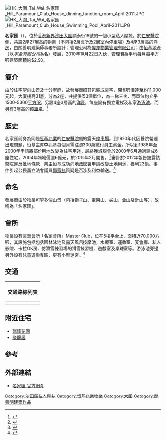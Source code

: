 {{Coord|22.3610|114.1757|type:landmark_region:HK|display=title}}
{{Infobox_housinghk 
| name = 名家匯<br/>Hill Paramount
| logo= 
| photo = Hill Paramount.JPG
| phototitle = 名家匯
| address= [[香港|香港]][[新界|新界]][[沙田_(香港)|沙田]][[大圍|大圍]]顯泰街18號
| developer= [[恒基地產|恒基地產]]
| manager= 
| use = 住宅
| blocknumber = 6
| floor_area = 
| floornumber = 31（第1及2座分層單位，建於4層基座上）<br>3（第1、2、3及5號洋房）
| yearofcompletion = 2010年
| former = [[仁安醫院|仁安醫院]]露天停車場
| facilities = 會所、停車場
| website = [http://www.hillparamount.com.hk/ 官方網頁]
}}
[[File:HK_大圍_Tai_Wai_名家匯_Hill_Paramount_Club_House_dinning_function_room_April-2011.JPG|thumb]]
[[File:HK_大圍_Tai_Wai_名家匯_Hill_Paramount_Club_House_Swimming_Pool_April-2011.JPG|thumb]]

'''名家匯'''（{{lang-en|Hill Paramount}}），位於[[香港|香港]][[新界|新界]][[沙田_(香港)|沙田]][[大圍|大圍]]顯泰街18號的一個小型私人屋苑，於[[仁安醫院|仁安醫院]]側，共設2座27層高的物業（不包括2層會所及2層室內停車場）及4座3層高的[[洋房|洋房]]，由關善明建築師事務所設計；管理公司為[[偉邦物業管理有限公司|偉邦物業管理有限公司]]；由[[恒基地產|恒基地產]]（以''宇金有限公司''為名）發展，2010年10月22日入伙，管理費為平均每月每平方呎建築面積約$2.98。

==簡介==
由於住宅望向山景及十分寧靜，故發展商把其包裝成[[豪宅|豪宅]]，開售呎價達至約11,000元起。大廈樓高31層，分為2座，共提供153個單位，為一梯三伙，而單位約介乎1500-5300[[平方呎|平方呎]]。另設4座3層高的[[洋房|洋房]]，每座設有獨立電梯及私家[[游泳池|游泳池]]。而另有3層高的[[停車場|停車場]]。<ref>{{cite news|title=大圍名家匯　醫院為鄰 主打四房用料佳|url=http://hk.apple.nextmedia.com/financeestate/art/20100904/14415220|accessdate=2017-05-29|publisher=蘋果日報|date=2010-09-04|archive-date=2015-11-20|archive-url=https://web.archive.org/web/20151120023353/http://hk.apple.nextmedia.com/financeestate/art/20100904/14415220|dead-url=no}}</ref>

==歷史==
名家匯前身為同是[[恆基兆業|恆基兆業]]的[[仁安醫院|仁安醫院]]側的露天[[停車場|停車場]]。到1990年代因醫院營運出現問題，恒基主席李兆基每個月需注資300萬繳付員工薪金，所以到1988年至2000年申請將部份用地改變為住宅用途，最終獲城規會於2000年6月通過建成6座住宅，2004年補地價逾6億元，於2010年2月開售。<ref>{{cite news|title=仁安醫院從住宅發展獲逾2億元|url=http://ps.hket.com/article/13252/%E4%BB%81%E5%AE%89%E9%86%AB%E9%99%A2%E5%BE%9E%E4%BD%8F%E5%AE%85%E7%99%BC%E5%B1%95%E7%8D%B2%E9%80%BE2%E5%84%84%E5%85%83|accessdate=2017-05-29|publisher=香港經濟日報|date=2012-11-15|archive-date=2019-06-13|archive-url=https://web.archive.org/web/20190613141127/http://ps.hket.com/article/13252/%E4%BB%81%E5%AE%89%E9%86%AB%E9%99%A2%E5%BE%9E%E4%BD%8F%E5%AE%85%E7%99%BC%E5%B1%95%E7%8D%B2%E9%80%BE2%E5%84%84%E5%85%83|dead-url=no}}</ref>審計於2012年報告披露該醫院違反批地條款，業主恒基成功向[[地政總署|地政總署]]申請改變土地用途，獲利23億。事件引起公民黨立法會議員[[郭家麒|郭家麒]]質疑是否涉及利益輸送。<ref>{{cite news|author1=譚靜雯、陳沛冰、林偉聰|title=恒基補地價太低被質疑官商勾結 起醫院變起樓驚動廉署|url=http://hk.apple.nextmedia.com/news/art/20121116/18068483|accessdate=2017-05-29|publisher=蘋果日報|date=2012-11-16}}</ref>

==命名==
發展商由於物業可望多個山景（包括[[獅子山_(香港)|獅子山]]、[[筆架山_(香港)|筆架山]]、[[尖山_(香港)|尖山]]、[[金山_(香港)|金山]]及[[針山|針山]]等），故稱為「名家匯」。

==會所==
物業設有豪華[[會所|會所]]「名家會所」Master Club，位在5樓平台上，面積近70,000方呎，其設施包括包括園林泳池及露天風呂按摩池，水療室、運動室、宴會廳、私人影院、卡拉OK房、仿滑雪練習場的滑雪練習機、遊戲室及桌球室等。游泳池旁邊另外設有兒童遊樂專區，更有小型迷宮。<ref>{{cite news|title=名家匯池中樂|url=http://the-sun.on.cc/cnt/finance/20111021/00436_012.html|accessdate=2017-05-29|publisher=太陽報|date=2011-02-01|archive-date=2019-06-10|archive-url=https://web.archive.org/web/20190610142343/http://the-sun.on.cc/cnt/finance/20111021/00436_012.html|dead-url=no}}</ref>

== 交通 ==
{| class="mw-collapsible mw-collapsed wikitable" style="background:white; margin: 0 auto; width: auto;"  
! 交通路線列表
|-
|
{{新界專線小巴簡單列表|68K|68S}}
|}

== 附近住宅 ==
* [[瑞鋒花園|瑞鋒花園]]
* [[聚龍居|聚龍居]]

==參考==
{{reflist}}

== 外部連結 ==
{{commonscat|Hill Paramount, Hong Kong}}
* [http://www.hillparamount.com.hk/ 名家匯 官方網頁]{{Wayback|url=http://www.hillparamount.com.hk/ |date=20190612154310 }}

{{恒基兆業地產}}
{{SZSECI}}
[[Category:沙田區私人屋苑|Category:沙田區私人屋苑]]
[[Category:恒基兆業物業|Category:恒基兆業物業]]
[[Category:大圍|Category:大圍]]
[[Category:關善明建築作品|Category:關善明建築作品]]